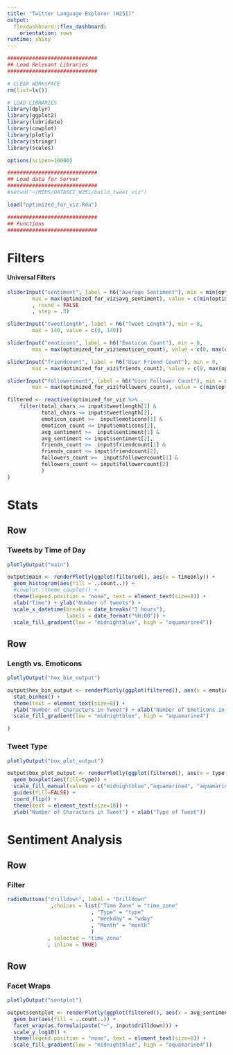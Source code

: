 ```yaml
---
title: "Twitter Language Explorer (W251)"
output: 
  flexdashboard::flex_dashboard:
    orientation: rows
runtime: shiny
---
```


```r
#############################
## Load Relevant Libraries
#############################

# CLEAR WORKSPACE
rm(list=ls())

# LOAD LIBRARIES
library(dplyr)
library(ggplot2)
library(lubridate)
library(cowplot)
library(plotly)
library(stringr)
library(scales)

options(scipen=10000)

#############################
## Load data for Server
#############################
#setwd("~/MIDS/DATASCI_W251/build_tweet_viz")

load("optimized_for_viz.Rda")

#############################
## Functions 
#############################


```

Filters {.sidebar}
=======================================================================

#### Universal Filters

```r

sliderInput("sentiment", label = h6("Average Sentiment"), min = min(optimized_for_viz$avg_sentiment), 
        max = max(optimized_for_viz$avg_sentiment), value = c(min(optimized_for_viz$avg_sentiment), max(optimized_for_viz$avg_sentiment))
        , round = FALSE
        , step = .5)

sliderInput("tweetlength", label = h6("Tweet Length"), min = 0, 
        max = 140, value = c(0, 140))

sliderInput("emoticons", label = h6("Emoticon Count"), min = 0, 
        max = max(optimized_for_viz$emoticon_count), value = c(0, max(optimized_for_viz$emoticon_count)))

sliderInput("friendcount", label = h6("User Friend Count"), min = 0, 
        max = max(optimized_for_viz$friends_count), value = c(0, max(optimized_for_viz$friends_count)))

sliderInput("followercount", label = h6("User Follower Count"), min = min(optimized_for_viz$followers_count), 
        max = max(optimized_for_viz$followers_count), value = c(min(optimized_for_viz$followers_count), max(optimized_for_viz$followers_count)))

filtered <- reactive(optimized_for_viz %>%
    filter(total_chars >= input$tweetlength[1] &
           total_chars <= input$tweetlength[2],
           emoticon_count >=  input$emoticons[1] &
           emoticon_count <= input$emoticons[2],
           avg_sentiment >=  input$sentiment[1] &
           avg_sentiment <= input$sentiment[2],
           friends_count >=  input$friendcount[1] &
           friends_count <= input$friendcount[2],
           followers_count >=  input$followercount[1] &
           followers_count <= input$followercount[2]
           )
)

```



Stats {data-icon="fa-twitter"}
=====================================================================

Row {data-height=500}
-----------------------------------------------------------------------

### Tweets by Time of Day

```r

plotlyOutput("main")

output$main <- renderPlotly(ggplot(filtered(), aes(x = timeonly)) +
  geom_histogram(aes(fill = ..count..)) +
  #cowplot::theme_cowplot() +
  theme(legend.position = "none", text = element_text(size=8)) +
  xlab("Time") + ylab("Number of tweets") + 
  scale_x_datetime(breaks = date_breaks("3 hours"), 
                   labels = date_format("%H:00")) +
  scale_fill_gradient(low = "midnightblue", high = "aquamarine4"))

```

Row {data-height=500}
------------------------------------------------------------------------------

### Length vs. Emoticons

```r

plotlyOutput("hex_bin_output")

output$hex_bin_output <- renderPlotly(ggplot(filtered(), aes(x = emoticon_count, y = total_chars)) + 
  stat_binhex() + 
  theme(text = element_text(size=8)) +
  ylab("Number of Characters in Tweet") + xlab("Number of Emoticons in Tweet") +
  scale_fill_gradient(low = "midnightblue", high = "aquamarine4")

)

```

### Tweet Type

```r

plotlyOutput("box_plot_output")

output$box_plot_output <- renderPlotly(ggplot(filtered(), aes(x = type, y = total_chars))  +
  geom_boxplot(aes(fill=type)) +
  scale_fill_manual(values = c("midnightblue","aquamarine4", "aquamarine")) +
  guides(fill=FALSE) +  
  coord_flip() +
  theme(text = element_text(size=10)) +
  ylab("Number of Characters in Tweet") + xlab("Type of Tweet"))


```


Sentiment Analysis {data-icon="fa-language"}
=======================================================================

Row {data-height=50}
-----------------------------------------------------------------------
### Filter {.no-title}

```r
radioButtons("drilldown", label = "Drilldown"
              ,choices = list("Time Zone" = "time_zone"
                           , "Type" = "type"
                           , "Weekday" = "wday"
                           , "Month" = "month"
                           )
             , selected = "time_zone"
             , inline = TRUE)

```

Row
-----------------------------------------------------------------------
### Facet Wraps

```r

plotlyOutput("sentplot")

output$sentplot <- renderPlotly(ggplot(filtered(), aes(x = avg_sentiment)) +
  geom_bar(aes(fill = ..count..)) +
  facet_wrap(as.formula(paste("~", input$drilldown))) +
  scale_y_log10() +
  theme(legend.position = "none", text = element_text(size=8)) +
  scale_fill_gradient(low = "midnightblue", high = "aquamarine4"))

```

